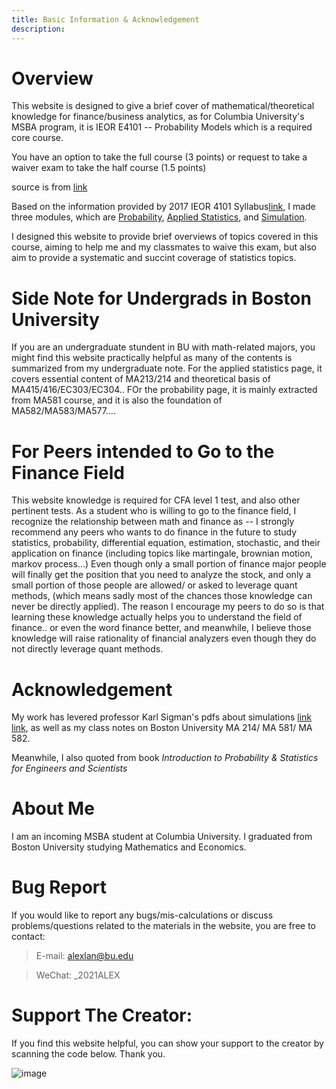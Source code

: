 ```yaml
---
title: Basic Information & Acknowledgement
description: 
---
```

# Overview

This website is designed to give a brief cover of mathematical/theoretical knowledge for finance/business analytics, as for Columbia University's MSBA program, it is IEOR E4101 -- Probability Models which is a required core course.

You have an option to take the full course (3 points) or request to take a waiver exam to take the half course (1.5 points)

source is from [link](https://ieor.columbia.edu/files/seas/content/docs/msba_orientation_2019_early_registration_advising.pdf)

Based on the information provided by 2017 IEOR 4101 Syllabus[link](https://ieor.columbia.edu/files/seas/content/docs/ieor4100_fall_2017_syllabus.pdf), I made three modules, which are [Probability](/posts/test-post), [Applied Statistics](/posts/one-more-post), and [Simulation](/posts/another-post-in-the-wall).

I designed this website to provide brief overviews of topics covered in this course, aiming to help me and my classmates to waive this exam, but also aim to provide a systematic and succint coverage of statistics topics.

# Side Note for Undergrads in Boston University

If you are an undergraduate stundent in BU with math-related majors, you might find this website practically helpful as many of the contents is summarized from my undergraduate note. For the applied statistics page, it covers essential content of MA213/214 and theoretical basis of MA415/416/EC303/EC304.. FOr the probability page, it is mainly extracted from MA581 course, and it is also the foundation of MA582/MA583/MA577....

# For Peers intended to Go to the Finance Field

This website knowledge is required for CFA level 1 test, and also other pertinent tests. As a student who is willing to go to the finance field, I recognize the relationship between math and finance as -- I strongly recommend any peers who wants to do finance in the future to study statistics, probability, differential equation, estimation, stochastic, and their application on finance (including topics like martingale, brownian motion, markov process...) Even though only a small portion of finance major people will finally get the position that you need to analyze the stock, and only a small portion of those people are allowed/ or asked to leverage quant methods, (which means sadly most of the chances those knowledge can never be directly applied). The reason I encourage my peers to do so is that learning these knowledge actually helps you to understand the field of finance.. or even the word finance better, and meanwhile, I believe those knowledge will raise rationality of financial analyzers even though they do not directly leverage quant methods. 


# Acknowledgement

My work has levered professor Karl Sigman's pdfs about simulations [link](http://www.columbia.edu/~ks20/4703-Sigman/4703-07-Notes-ARM.pdf) [link](http://www.columbia.edu/~ks20/4404-Sigman/4404-Notes-ITM.pdf), as well as my class notes on Boston University MA 214/ MA 581/ MA 582. 

Meanwhile, I also quoted from book _Introduction to Probability & Statistics for Engineers and Scientists_

# About Me

I am an incoming MSBA student at Columbia University. I graduated from Boston University studying Mathematics and Economics.  

# Bug Report 

If you would like to report any bugs/mis-calculations or discuss problems/questions related to the materials in the website, you are free to contact:

> E-mail: alexlan@bu.edu

> WeChat: _2021ALEX

# Support The Creator:

If you find this website helpful, you can show your support to the creator by scanning the code below. Thank you.

![image](patron.png)



